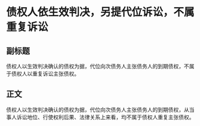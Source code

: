 # 债权人依生效判决，另提代位诉讼，不属重复诉讼
## 副标题
债权人以生效判决确认的债权为据，代位向次债务人主张债务人的到期债权，不属于债权人以重复诉讼主张债权。
## 正文
债权人以生效判决确认的债权为据，代位向次债务人主张债务人的到期债权，从当事人诉讼地位、行使权利后果、法律关系上来看，均不属于债权人重复主张债权。